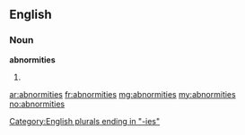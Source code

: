 ==English==

===Noun===
'''abnormities'''

# {{plural of|abnormity}}

[[Category:English plurals ending in "-ies"]]

[[ar:abnormities]]
[[fr:abnormities]]
[[mg:abnormities]]
[[my:abnormities]]
[[no:abnormities]]